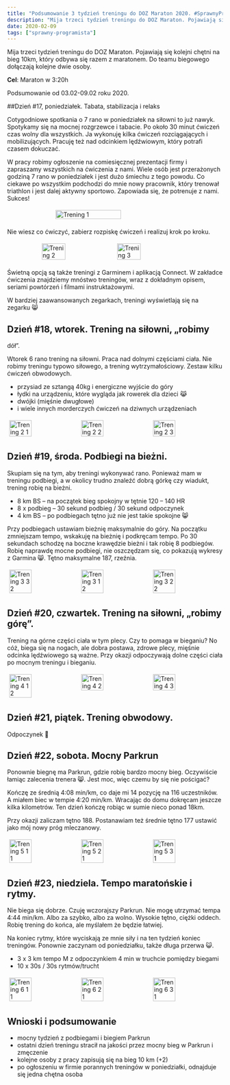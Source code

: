 ```yaml
---
title: "Podsumowanie 3 tydzień treningu do DOZ Maraton 2020. #SprawnyProgramista"
description: "Mija trzeci tydzień treningu do DOZ Maraton. Pojawiają się kolejni chętni na bieg 10km, który odbywa się razem z maratonem."
date: 2020-02-09
tags: ["sprawny-programista"]
---
```



Mija trzeci tydzień treningu do DOZ Maraton. Pojawiają się kolejni chętni na bieg 10km, który odbywa się razem z
maratonem. Do teamu biegowego dołączają kolejne dwie osoby.

**Cel**: Maraton w 3:20h

Podsumowanie od 03.02-09.02 roku 2020.

##Dzień #17, poniedziałek. Tabata, stabilizacja i relaks

Cotygodniowe spotkania o 7 rano w poniedziałek na siłowni to już nawyk. Spotykamy się na mocnej rozgrzewce i tabacie. Po
około 30 minut ćwiczeń czas wolny dla wszystkich. Ja wykonuję kilka ćwiczeń rozciągających i mobilizujących. Pracuję też
nad odcinkiem lędźwiowym, który potrafi czasem dokuczać.

W pracy robimy ogłoszenie na comiesięcznej prezentacji firmy i zapraszamy wszystkich na ćwiczenia z nami. Wiele osób
jest przerażonych godziną 7 rano w poniedziałek i jest dużo śmiechu z tego powodu. Co ciekawe po wszystkim podchodzi do
mnie nowy pracownik, który trenował triathlon i jest dalej aktywny sportowo. Zapowiada się, że potrenuje z nami. Sukces!

<div style="display: flex; justify-content: center; margin-bottom: 16px;">
  <Image src={trening1} alt="Trening 1" style="margin: 5px; width: 55%" />
</div>

Nie wiesz co ćwiczyć, zabierz rozpiskę ćwiczeń i realizuj krok po kroku.

<div style="display: flex; justify-content: center; margin-bottom: 16px;">
  <Image src={trening2} alt="Trening 2" style="margin: 5px; width: 33%" />
  <Image src={trening3} alt="Trening 3" style="margin: 5px; width: 33%" />
</div>

Świetną opcją są także treningi z Garminem i aplikacją Connect. W zakładce ćwiczenia znajdziemy mnóstwo treningów, wraz
z dokładnym opisem, seriami powtórzeń i filmami instruktażowymi.

W bardziej zaawansowanych zegarkach, treningi wyświetlają się na zegarku 😸

## Dzień #18, wtorek. Trening na siłowni, &#8222;robimy

dół&#8221;.

Wtorek 6 rano trening na siłowni. Praca nad dolnymi częściami ciała. Nie robimy treningu typowo siłowego, a trening
wytrzymałościowy. Zestaw kilku ćwiczeń obwodowych.

- przysiad ze sztangą 40kg i energiczne wyjście do góry
- łydki na urządzeniu, które wygląda jak rowerek dla dzieci 😹
- dwójki (mięśnie dwugłowe)
- i wiele innych morderczych ćwiczeń na dziwnych urządzeniach

<div style="display: flex; justify-content: center; margin-bottom: 16px;">
  <Image src={trening2_1} alt="Trening 2 1" style="margin: 5px; width: 33%" />
  <Image src={trening2_2} alt="Trening 2 2" style="margin: 5px; width: 33%" />
  <Image src={trening2_3} alt="Trening 2 3" style="margin: 5px; width: 33%" />
</div>

<h2 id="dzień-19-środa-podbiegi-na-bieżni">Dzień #19, środa. Podbiegi na bieżni.</h2>

Skupiam się na tym, aby treningi wykonywać rano. Ponieważ mam w treningu podbiegi, a w okolicy trudno znaleźć dobrą
górkę czy wiadukt, trening robię na bieżni.

- 8 km BS &#8211; na początek bieg spokojny w tętnie 120 &#8211; 140 HR
- 8 x podbieg &#8211; 30 sekund podbieg / 30 sekund odpoczynek
- 4 km BS &#8211; po podbiegach tętno już nie jest takie spokojne 😸

Przy podbiegach ustawiam bieżnię maksymalnie do góry. Na początku zmniejszam tempo, wskakuję na bieżnię i podkręcam
tempo. Po 30 sekundach schodzę na boczne krawędzie bieżni i tak robię 8 podbiegów. Robię naprawdę mocne podbiegi, nie
oszczędzam się, co pokazują wykresy z Garmina 😸. Tętno maksymalne 187, rzeźnia.

<div style="display: flex; justify-content: center; margin-bottom: 16px;">
  <Image src={trening3_3_2} alt="Trening 3 3 2" style="margin: 5px; width: 33%" />
  <Image src={trening3_1_2} alt="Trening 3 1 2" style="margin: 5px; width: 33%" />
  <Image src={trening3_2_2} alt="Trening 3 2 2" style="margin: 5px; width: 33%" />
</div>

<h2 id="dzień-20-czwartek-trening-na-siłowni-robimy-górę">
  Dzień #20, czwartek. Trening na siłowni, &#8222;robimy górę&#8221;.
</h2>

Trening na górne części ciała w tym plecy. Czy to pomaga w bieganiu? No cóż, biega się na nogach, ale dobra postawa,
zdrowe plecy, mięśnie odcinka lędźwiowego są ważne. Przy okazji odpoczywają dolne części ciała po mocnym treningu i
bieganiu.

<div style="display: flex; justify-content: center; margin-bottom: 16px;">
  <Image src={trening4_1_2} alt="Trening 4 1 2" style="margin: 5px; width: 33%" />
  <Image src={trening4_2} alt="Trening 4 2" style="margin: 5px; width: 33%" />
  <Image src={trening4_3} alt="Trening 4 3" style="margin: 5px; width: 33%" />
</div>

## Dzień #21, piątek. Trening obwodowy.

Odpoczynek :sleeping_bed:

## Dzień #22, sobota. Mocny Parkrun

Ponownie biegnę ma Parkrun, gdzie robię bardzo mocny bieg. Oczywiście łamiąc zalecenia trenera 😸. Jest moc, więc czemu
by się nie pościgać?

Kończę ze średnią 4:08 min/km, co daje mi 14 pozycję na 116 uczestników. A miałem biec w tempie 4:20 min/km. Wracając do
domu dokręcam jeszcze kilka kilometrów. Ten dzień kończę robiąc w sumie nieco ponad 18km.

Przy okazji zaliczam tętno 188. Postanawiam też średnie tętno 177 ustawić jako mój nowy próg mleczanowy.

<div style="display: flex; justify-content: center; margin-bottom: 16px;">
  <Image src={trening5_1_1} alt="Trening 5 1 1" style="margin: 5px; width: 33%" />
  <Image src={trening5_2_1} alt="Trening 5 2 1" style="margin: 5px; width: 33%" />
  <Image src={trening5_3_1} alt="Trening 5 3 1" style="margin: 5px; width: 33%" />
</div>

<h2 id="dzień-23-niedziela-tempo-maratońskie-i-rytmy">Dzień #23, niedziela. Tempo maratońskie i rytmy.</h2>

Nie biega się dobrze. Czuję wczorajszy Parkrun. Nie mogę utrzymać tempa 4:44 min/km. Albo za szybko, albo za wolno.
Wysokie tętno, ciężki oddech. Robię trening do końca, ale myślałem że będzie łatwiej.

Na koniec rytmy, które wyciskają ze mnie siły i na ten tydzień koniec treningów. Ponownie zaczynam od poniedziałku,
także długa przerwa 😺.

- 3 x 3 km tempo M z odpoczynkiem 4 min w truchcie pomiędzy biegami
- 10 x 30s / 30s rytmów/trucht

<div style="display: flex; justify-content: center; margin-bottom: 16px;">
  <Image src={trening6_1_1} alt="Trening 6 1 1" style="margin: 5px; width: 33%" />
  <Image src={trening6_2_1} alt="Trening 6 2 1" style="margin: 5px; width: 33%" />
  <Image src={trening6_3_1} alt="Trening 6 3 1" style="margin: 5px; width: 33%" />
</div>

## Wnioski i podsumowanie

- mocny tydzień z podbiegami i biegiem Parkrun
- ostatni dzień treningu stracił na jakości przez mocny bieg w Parkrun i zmęczenie
- kolejne osoby z pracy zapisują się na bieg 10 km (+2)
- po ogłoszeniu w firmie porannych treningów w poniedziałki, odnajduje się jedna chętna osoba
